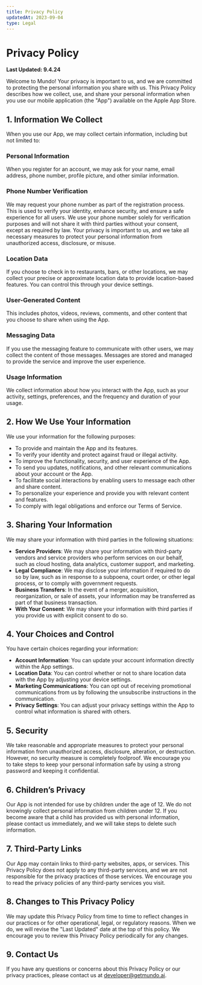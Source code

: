 ```yaml
---
title: Privacy Policy
updatedAt: 2023-09-04
type: Legal
---
```


# Privacy Policy

**Last Updated: 9.4.24**

Welcome to Mundo! Your privacy is important to us, and we are committed to protecting the personal information you share with us. This Privacy Policy describes how we collect, use, and share your personal information when you use our mobile application (the "App") available on the Apple App Store.

## 1. Information We Collect

When you use our App, we may collect certain information, including but not limited to:

### Personal Information

When you register for an account, we may ask for your name, email address, phone number, profile picture, and other similar information.

### Phone Number Verification

We may request your phone number as part of the registration process. This is used to verify your identity, enhance security, and ensure a safe experience for all users. We use your phone number solely for verification purposes and will not share it with third parties without your consent, except as required by law. Your privacy is important to us, and we take all necessary measures to protect your personal information from unauthorized access, disclosure, or misuse.

### Location Data

If you choose to check in to restaurants, bars, or other locations, we may collect your precise or approximate location data to provide location-based features. You can control this through your device settings.

### User-Generated Content

This includes photos, videos, reviews, comments, and other content that you choose to share when using the App.

### Messaging Data

If you use the messaging feature to communicate with other users, we may collect the content of those messages. Messages are stored and managed to provide the service and improve the user experience.

### Usage Information

We collect information about how you interact with the App, such as your activity, settings, preferences, and the frequency and duration of your usage.

## 2. How We Use Your Information

We use your information for the following purposes:

- To provide and maintain the App and its features.
- To verify your identity and protect against fraud or illegal activity.
- To improve the functionality, security, and user experience of the App.
- To send you updates, notifications, and other relevant communications about your account or the App.
- To facilitate social interactions by enabling users to message each other and share content.
- To personalize your experience and provide you with relevant content and features.
- To comply with legal obligations and enforce our Terms of Service.

## 3. Sharing Your Information

We may share your information with third parties in the following situations:

- **Service Providers**: We may share your information with third-party vendors and service providers who perform services on our behalf, such as cloud hosting, data analytics, customer support, and marketing.
- **Legal Compliance**: We may disclose your information if required to do so by law, such as in response to a subpoena, court order, or other legal process, or to comply with government requests.
- **Business Transfers**: In the event of a merger, acquisition, reorganization, or sale of assets, your information may be transferred as part of that business transaction.
- **With Your Consent**: We may share your information with third parties if you provide us with explicit consent to do so.

## 4. Your Choices and Control

You have certain choices regarding your information:

- **Account Information**: You can update your account information directly within the App settings.
- **Location Data**: You can control whether or not to share location data with the App by adjusting your device settings.
- **Marketing Communications**: You can opt out of receiving promotional communications from us by following the unsubscribe instructions in the communication.
- **Privacy Settings**: You can adjust your privacy settings within the App to control what information is shared with others.

## 5. Security

We take reasonable and appropriate measures to protect your personal information from unauthorized access, disclosure, alteration, or destruction. However, no security measure is completely foolproof. We encourage you to take steps to keep your personal information safe by using a strong password and keeping it confidential.

## 6. Children’s Privacy

Our App is not intended for use by children under the age of 12. We do not knowingly collect personal information from children under 12. If you become aware that a child has provided us with personal information, please contact us immediately, and we will take steps to delete such information.

## 7. Third-Party Links

Our App may contain links to third-party websites, apps, or services. This Privacy Policy does not apply to any third-party services, and we are not responsible for the privacy practices of those services. We encourage you to read the privacy policies of any third-party services you visit.

## 8. Changes to This Privacy Policy

We may update this Privacy Policy from time to time to reflect changes in our practices or for other operational, legal, or regulatory reasons. When we do, we will revise the "Last Updated" date at the top of this policy. We encourage you to review this Privacy Policy periodically for any changes.

## 9. Contact Us

If you have any questions or concerns about this Privacy Policy or our privacy practices, please contact us at [developer@getmundo.ai](mailto:developer@getmundo.ai).
